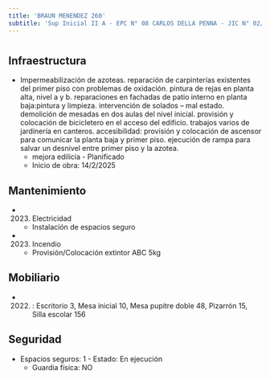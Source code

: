 ```yaml
---
title: 'BRAUN MENENDEZ 260'
subtitle: 'Sup Inicial II A - EPC N° 08 CARLOS DELLA PENNA - JIC N° 02/04° CARLOS DELLA PENNA - ESC. DE MUSICA N° 01'
---
```


#
## Infraestructura

* Impermeabilización de azoteas. reparación de carpinterías existentes del primer piso con problemas de oxidación. pintura de rejas en planta alta, nivel a y b. reparaciones en fachadas de patio interno en planta baja:pintura y limpieza. intervención de solados – mal estado. demolición de mesadas en dos aulas del nivel inicial. provisión y colocación de bicicletero en el acceso del edificio. trabajos varios de jardinería en canteros. accesibilidad: provisión y colocación de ascensor para comunicar la planta baja y primer piso. ejecución de rampa para salvar un desnivel entre primer piso y la azotea. 
    + mejora edilicia - Planificado 
    + Inicio de obra: 14/2/2025 






## Mantenimiento

*  (2023) Electricidad 
    + Instalación de espacios seguro

*  (2023) Incendio 
    + Provisión/Colocación extintor ABC 5kg





## Mobiliario

*  (2022) : Escritorio 3, Mesa inicial 10, Mesa pupitre doble 48, Pizarrón 15, Silla escolar 156 





## Seguridad

*  Espacios seguros: 1 - Estado: En ejecución 
    + Guardia física: NO



